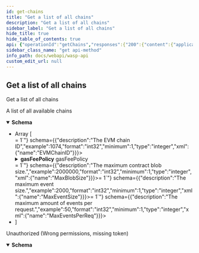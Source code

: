 ```yaml
---
id: get-chains
title: "Get a list of all chains"
description: "Get a list of all chains"
sidebar_label: "Get a list of all chains"
hide_title: true
hide_table_of_contents: true
api: {"operationId":"getChains","responses":{"200":{"content":{"application/json":{"schema":{"items":{"example":{"chainOwnerId":"tst1qzjsxstc0k850jevpqu08tj0suql9u7hvh3vq3eaaem3gkx7r646zqpdn6e","maxEventsPerReq":50,"chainID":"tst1prcw42l5u4g24tqg628d7qzh7n6m4k4ktvgayh44dyt68y930qzy2lr054v","evmChainId":1074,"description":"description","gasFeePolicy":{"gasFeeTokenId":"gasFeeTokenId","gasPerToken":"100","validatorFeeShare":1},"isActive":true,"maxBlobSize":2000000,"maxEventSize":2000},"properties":{"chainID":{"description":"ChainID (Bech32-encoded).","example":"tst1prcw42l5u4g24tqg628d7qzh7n6m4k4ktvgayh44dyt68y930qzy2lr054v","format":"string","type":"string","xml":{"name":"ChainID"}},"chainOwnerId":{"description":"The chain owner address (Bech32-encoded).","example":"tst1qzjsxstc0k850jevpqu08tj0suql9u7hvh3vq3eaaem3gkx7r646zqpdn6e","format":"string","type":"string","xml":{"name":"ChainOwnerID"}},"description":{"description":"The description of the chain.","format":"string","type":"string","xml":{"name":"Description"}},"evmChainId":{"description":"The EVM chain ID","example":1074,"format":"int32","minimum":1,"type":"integer","xml":{"name":"EVMChainID"}},"gasFeePolicy":{"example":{"gasFeeTokenId":"gasFeeTokenId","gasPerToken":"100","validatorFeeShare":1},"properties":{"gasFeeTokenId":{"description":"The gas fee token id. Empty if base token.","format":"string","type":"string","xml":{"name":"GasFeeTokenID"}},"gasPerToken":{"description":"The amount of gas per token. (uint64 as string)","example":"100","format":"string","type":"string","xml":{"name":"GasPerToken"}},"validatorFeeShare":{"description":"The validator fee share.","format":"int32","minimum":1,"type":"integer","xml":{"name":"ValidatorFeeShare"}}},"required":["gasFeeTokenId","gasPerToken","validatorFeeShare"],"type":"object","xml":{"name":"gasFeePolicy"}},"isActive":{"description":"Whether or not the chain is active.","format":"boolean","type":"boolean","xml":{"name":"IsActive"}},"maxBlobSize":{"description":"The maximum contract blob size.","example":2000000,"format":"int32","minimum":1,"type":"integer","xml":{"name":"MaxBlobSize"}},"maxEventSize":{"description":"The maximum event size.","example":2000,"format":"int32","minimum":1,"type":"integer","xml":{"name":"MaxEventSize"}},"maxEventsPerReq":{"description":"The maximum amount of events per request.","example":50,"format":"int32","minimum":1,"type":"integer","xml":{"name":"MaxEventsPerReq"}}},"required":["chainID","chainOwnerId","description","evmChainId","isActive","maxBlobSize","maxEventSize","maxEventsPerReq"],"type":"object","xml":{"name":"ChainInfoResponse"}},"type":"array"}}},"description":"A list of all available chains"},"401":{"content":{"application/json":{"schema":{"properties":{"error":{"format":"string","type":"string","xml":{"name":"Error"}},"missingPermission":{"format":"string","type":"string","xml":{"name":"MissingPermission"}}},"required":["error","missingPermission"],"type":"object","xml":{"name":"ValidationError"}}}},"description":"Unauthorized (Wrong permissions, missing token)"}},"security":[{"Authorization":[]}],"tags":["chains"],"description":"Get a list of all chains","method":"get","path":"/chains","servers":[{"url":"/"}],"securitySchemes":{"Authorization":{"description":"JWT Token","in":"header","name":"Authorization","type":"apiKey"}},"info":{"description":"REST API for the Wasp node","title":"Wasp API","version":"0"},"postman":{"name":"Get a list of all chains","description":{"type":"text/plain"},"url":{"path":["chains"],"host":["{{baseUrl}}"],"query":[],"variable":[]},"header":[{"key":"Accept","value":"application/json"}],"method":"GET","auth":{"type":"apikey","apikey":[{"type":"any","value":"Authorization","key":"key"},{"type":"any","value":"<API Key>","key":"value"},{"type":"any","value":"header","key":"in"}]}}}
sidebar_class_name: "get api-method"
info_path: docs/webapi/wasp-api
custom_edit_url: null
---
```



## Get a list of all chains



Get a list of all chains

<div><ApiTabs><TabItem label={"200"} value={"200"}><div>

A list of all available chains

</div><div><MimeTabs schemaType={"response"}><TabItem label={"application/json"} value={"application/json"}><SchemaTabs><TabItem label={"Schema"} value={"Schema"}><details style={{}} data-collapsed={false} open={true}><summary style={{"textAlign":"left"}}><strong>Schema</strong></summary><div style={{"textAlign":"left","marginLeft":"1rem"}}></div><ul style={{"marginLeft":"1rem"}}><li><div style={{"fontSize":"var(--ifm-code-font-size)","opacity":"0.6","marginLeft":"-.5rem","paddingBottom":".5rem"}}>Array [</div></li><SchemaItem collapsible={false} name={"chainID"} required={false} schemaName={"string"} qualifierMessage={undefined} schema={{"description":"ChainID (Bech32-encoded).","example":"tst1prcw42l5u4g24tqg628d7qzh7n6m4k4ktvgayh44dyt68y930qzy2lr054v","format":"string","type":"string","xml":{"name":"ChainID"}}}></SchemaItem><SchemaItem collapsible={false} name={"chainOwnerId"} required={false} schemaName={"string"} qualifierMessage={undefined} schema={{"description":"The chain owner address (Bech32-encoded).","example":"tst1qzjsxstc0k850jevpqu08tj0suql9u7hvh3vq3eaaem3gkx7r646zqpdn6e","format":"string","type":"string","xml":{"name":"ChainOwnerID"}}}></SchemaItem><SchemaItem collapsible={false} name={"description"} required={false} schemaName={"string"} qualifierMessage={undefined} schema={{"description":"The description of the chain.","format":"string","type":"string","xml":{"name":"Description"}}}></SchemaItem><SchemaItem collapsible={false} name={"evmChainId"} required={false} schemaName={"int32"} qualifierMessage={"**Possible values:** `>= 1`"} schema={{"description":"The EVM chain ID","example":1074,"format":"int32","minimum":1,"type":"integer","xml":{"name":"EVMChainID"}}}></SchemaItem><SchemaItem collapsible={true} className={"schemaItem"}><details style={{}}><summary style={{}}><strong>gasFeePolicy</strong><span style={{"opacity":"0.6"}}> gasFeePolicy</span></summary><div style={{"marginLeft":"1rem"}}><SchemaItem collapsible={false} name={"gasFeeTokenId"} required={false} schemaName={"string"} qualifierMessage={undefined} schema={{"description":"The gas fee token id. Empty if base token.","format":"string","type":"string","xml":{"name":"GasFeeTokenID"}}}></SchemaItem><SchemaItem collapsible={false} name={"gasPerToken"} required={false} schemaName={"string"} qualifierMessage={undefined} schema={{"description":"The amount of gas per token. (uint64 as string)","example":"100","format":"string","type":"string","xml":{"name":"GasPerToken"}}}></SchemaItem><SchemaItem collapsible={false} name={"validatorFeeShare"} required={false} schemaName={"int32"} qualifierMessage={"**Possible values:** `>= 1`"} schema={{"description":"The validator fee share.","format":"int32","minimum":1,"type":"integer","xml":{"name":"ValidatorFeeShare"}}}></SchemaItem></div></details></SchemaItem><SchemaItem collapsible={false} name={"isActive"} required={false} schemaName={"boolean"} qualifierMessage={undefined} schema={{"description":"Whether or not the chain is active.","format":"boolean","type":"boolean","xml":{"name":"IsActive"}}}></SchemaItem><SchemaItem collapsible={false} name={"maxBlobSize"} required={false} schemaName={"int32"} qualifierMessage={"**Possible values:** `>= 1`"} schema={{"description":"The maximum contract blob size.","example":2000000,"format":"int32","minimum":1,"type":"integer","xml":{"name":"MaxBlobSize"}}}></SchemaItem><SchemaItem collapsible={false} name={"maxEventSize"} required={false} schemaName={"int32"} qualifierMessage={"**Possible values:** `>= 1`"} schema={{"description":"The maximum event size.","example":2000,"format":"int32","minimum":1,"type":"integer","xml":{"name":"MaxEventSize"}}}></SchemaItem><SchemaItem collapsible={false} name={"maxEventsPerReq"} required={false} schemaName={"int32"} qualifierMessage={"**Possible values:** `>= 1`"} schema={{"description":"The maximum amount of events per request.","example":50,"format":"int32","minimum":1,"type":"integer","xml":{"name":"MaxEventsPerReq"}}}></SchemaItem><li><div style={{"fontSize":"var(--ifm-code-font-size)","opacity":"0.6","marginLeft":"-.5rem"}}>]</div></li></ul></details></TabItem><TabItem label={"Example (from schema)"} value={"Example (from schema)"}><ResponseSamples responseExample={"[\n  {\n    \"chainOwnerId\": \"tst1qzjsxstc0k850jevpqu08tj0suql9u7hvh3vq3eaaem3gkx7r646zqpdn6e\",\n    \"maxEventsPerReq\": 50,\n    \"chainID\": \"tst1prcw42l5u4g24tqg628d7qzh7n6m4k4ktvgayh44dyt68y930qzy2lr054v\",\n    \"evmChainId\": 1074,\n    \"description\": \"description\",\n    \"gasFeePolicy\": {\n      \"gasFeeTokenId\": \"gasFeeTokenId\",\n      \"gasPerToken\": \"100\",\n      \"validatorFeeShare\": 1\n    },\n    \"isActive\": true,\n    \"maxBlobSize\": 2000000,\n    \"maxEventSize\": 2000\n  }\n]"} language={"json"}></ResponseSamples></TabItem></SchemaTabs></TabItem></MimeTabs></div></TabItem><TabItem label={"401"} value={"401"}><div>

Unauthorized (Wrong permissions, missing token)

</div><div><MimeTabs schemaType={"response"}><TabItem label={"application/json"} value={"application/json"}><SchemaTabs><TabItem label={"Schema"} value={"Schema"}><details style={{}} data-collapsed={false} open={true}><summary style={{"textAlign":"left"}}><strong>Schema</strong></summary><div style={{"textAlign":"left","marginLeft":"1rem"}}></div><ul style={{"marginLeft":"1rem"}}><SchemaItem collapsible={false} name={"error"} required={false} schemaName={"string"} qualifierMessage={undefined} schema={{"format":"string","type":"string","xml":{"name":"Error"}}}></SchemaItem><SchemaItem collapsible={false} name={"missingPermission"} required={false} schemaName={"string"} qualifierMessage={undefined} schema={{"format":"string","type":"string","xml":{"name":"MissingPermission"}}}></SchemaItem></ul></details></TabItem><TabItem label={"Example (from schema)"} value={"Example (from schema)"}><ResponseSamples responseExample={"{\n  \"error\": \"string\",\n  \"missingPermission\": \"string\"\n}"} language={"json"}></ResponseSamples></TabItem></SchemaTabs></TabItem></MimeTabs></div></TabItem></ApiTabs></div>
      